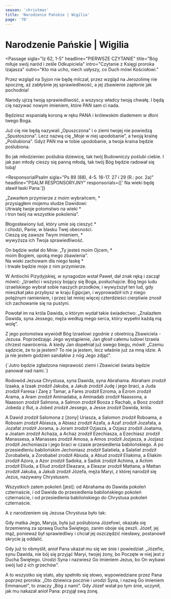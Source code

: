 ```yaml
---
season: 'christmas'
title: 'Narodzenie Pańskie | Wigilia'
page: '70'
---
```


# Narodzenie Pańskie | Wigilia

<Passage
  sigla="Iz 62, 1-5"
  headline="PIERWSZE CZYTANIE"
  title="Bóg miłuje swój naród i ześle Odkupiciela"
  intro="Czytanie z Księgi proroka Izajasza"
  outro="Kto ma ucho, niech usłyszy, co Duch mówi Kościołowi."
>
  <p>Przez wzgląd na Syjon nie będę milczał, przez wzgląd na Jerozolimę nie spocznę, aż zabłyśnie jej sprawiedliwość, a jej zbawienie zapłonie jak pochodnia!</p>
  <p>Narody ujrzą twoją sprawiedliwość, a wszyscy władcy twoją chwałę. I będą cię nazywać nowym imieniem, które PAN sam ci nada.</p>
  <p>Będziesz wspaniałą koroną w ręku PANA i królewskim diademem w dłoni twego Boga.</p>
  <p>Już cię nie będą nazywali „Opuszczona” i o ziemi twojej nie powiedzą „Spustoszona”. Lecz nazwą cię „Moje w niej upodobanie”, a twoją krainę „Poślubiona”. Gdyż PAN ma w tobie upodobanie, a twoja kraina będzie poślubiona.</p>
  <p>Bo jak młodzieniec poślubia dziewicę, tak twój Budowniczy poślubi ciebie. I jak pan młody cieszy się panną młodą, tak twój Bóg będzie radował się tobą!</p>
</Passage>

<ResponsorialPsalm
  sigla="Ps 89 (88), 4-5. 16-17. 27 i 29 (R.: por. 2a)"
  headline="PSALM RESPONSORYJNY"
  responsorials={[' Na wieki będę sławił łaski Pana.']}
>
  <p>„Zawarłem przymierze z moim wybrańcem, *<br/>przysiągłem mojemu słudze Dawidowi:<br/>Utrwalę twoje potomstwo na wieki *<br/>i tron twój na wszystkie pokolenia”.</p>
  <p>Błogosławiony lud, który umie się cieszyć *<br/>i chodzi, Panie, w blasku Twej obecności.<br/>Cieszą się zawsze Twym imieniem, *<br/>wywyższa ich Twoja sprawiedliwość.</p>
  <p>On będzie wołał do Mnie: „Ty jesteś moim Ojcem, *<br/>moim Bogiem, opoką mego zbawienia”.<br/>Na wieki zachowam dla niego łaskę *<br/>i trwałe będzie moje z nim przymierze.</p>
</ResponsorialPsalm>
<Passage
  sigla="Dz 13, 16-17. 22-25"
  headline="DRUGIE CZYTANIE"
  title="Świadectwo świętego Pawła o Chrystusie"
  intro="Czytanie z Dziejów Apostolskich"
  outro="Kto ma ucho, niech usłyszy, co Duch mówi Kościołowi."
>
  <p>W Antiochii Pizydyjskiej, w synagodze wstał Paweł, dał znak ręką i zaczął mówić: „Izraelici i wszyscy bojący się Boga, posłuchajcie. Bóg tego ludu izraelskiego wybrał sobie naszych przodków, i wywyższył ten lud, gdy mieszkał jako przybysz w kraju Egipcjan, i wyprowadził ich z niego potężnym ramieniem, i przez lat mniej więcej czterdzieści cierpliwie znosił ich zachowanie się na pustyni.</p>
  <p>Powołał im na króla Dawida, o którym wydał takie świadectwo: „Znalazłem Dawida, syna Jessego, męża według mego serca, który wypełni każdą mą wolę”.</p>
  <p>Z jego potomstwa wywiódł Bóg Izraelowi zgodnie z obietnicą Zbawiciela - Jezusa. Poprzedzając Jego wystąpienie, Jan głosił całemu ludowi Izraela chrzest nawrócenia. A kiedy Jan dopełniał już swego biegu, mówił: „Czemu sądzicie, że to ja jestem? To nie ja jestem, lecz właśnie już za mną idzie. A ja nie jestem godzien sandałów z nóg Jego zdjąć”.</p>
</Passage>
<Passage
  sigla=""
  headline="AKLAMACJA"
  acclamation="Aklamacja: Alleluja, alleluja, alleluja."
>
  {`Jutro będzie zgładzona nieprawość ziemi
i Zbawiciel świata będzie panował nad nami.`}
</Passage>
<Passage
  sigla="Mt 1, 1-25 (dłuższa)"
  headline="EWANGELIA"
  title="Rodowód Jezusa Chrystusa i zapowiedź Jego narodzenia"
  intro=" Słowa Ewangelii według świętego Mateusza"
  outro="Oto słowo Pańskie"
>
  <p>Rodowód Jezusa Chrystusa, syna Dawida, syna Abrahama. Abraham zrodził Izaaka, a Izaak zrodził Jakuba, a Jakub zrodził Judę i jego braci, a Juda zrodził Faresa i Zarę z Tamar, a Fares zrodził Ezroma, a Ezrom zrodził Arama, a Aram zrodził Aminadaba, a Aminadab zrodził Naassona, a Naasson zrodził Salmona, a Salmon zrodził Booza z Rachab, a Booz zrodził Jobeda z Rut, a Jobed zrodził Jessego, a Jesse zrodził Dawida, króla.</p>
  <p>A Dawid zrodził Salomona z [żony] Uriasza, a Salomon zrodził Roboama, a Roboam zrodził Abiasza, a Abiasz zrodził Azafa, a Azaf zrodził Jozafata, a Jozafat zrodził Jorama, a Joram zrodził Ozjasza, a Ozjasz zrodził Joatama, a Joatam zrodził Achaza, a Achaz zrodził Ezechiasza, a Ezechiasz zrodził Manassesa, a Manasses zrodził Amosa, a Amos zrodził Jozjasza, a Jozjasz zrodził Jechoniasza i jego braci w czasie przesiedlenia babilońskiego. A po przesiedleniu babilońskim Jechoniasz zrodził Salatiela, a Salatiel zrodził Zorobabela, a Zorobabel zrodził Abiuda, a Abiud zrodził Eliakima, a Eliakim zrodził Azora, a Azor zrodził Sadoka, a Sadok zrodził Achima, a Achim zrodził Eliuda, a Eliud zrodził Eleazara, a Eleazar zrodził Mattana, a Mattan zrodził Jakuba, a Jakub zrodził Józefa, męża Maryi, z której narodził się Jezus, nazywany Chrystusem.</p>
  <p>Wszystkich zatem pokoleń [jest]: od Abrahama do Dawida pokoleń czternaście, i od Dawida do przesiedlenia babilońskiego pokoleń czternaście, i od przesiedlenia babilońskiego do Chrystusa pokoleń czternaście.</p>
  <p>A z narodzeniem się Jezusa Chrystusa było tak:</p>
  <p>Gdy matka Jego, Maryja, była już poślubiona Józefowi, okazała się brzemienną za sprawą Ducha Świętego, zanim oboje się zeszli. Józef, jej mąż, ponieważ był sprawiedliwy i chciał jej oszczędzić niesławy, postanowił skrycie ją oddalić.</p>
  <p>Gdy już to obmyślił, anioł Pana ukazał mu się we śnie i powiedział: „Józefie, synu Dawida, nie bój się przyjąć Maryi, twojej żony, bo Poczęte w niej jest z Ducha Świętego. Urodzi Syna i nazwiesz Go imieniem Jezus, bo On wybawi swój lud z ich grzechów”.</p>
  <p>A to wszystko się stało, aby spełniło się słowo, wypowiedziane przez Pana poprzez proroka: „Oto dziewica pocznie i urodzi Syna, i nazwą Go imieniem Emmanuel”, to znaczy „Bóg z nami”. Gdy Józef wstał po tym śnie, uczynił, jak mu nakazał anioł Pana: przyjął swą żonę.</p>
</Passage>
